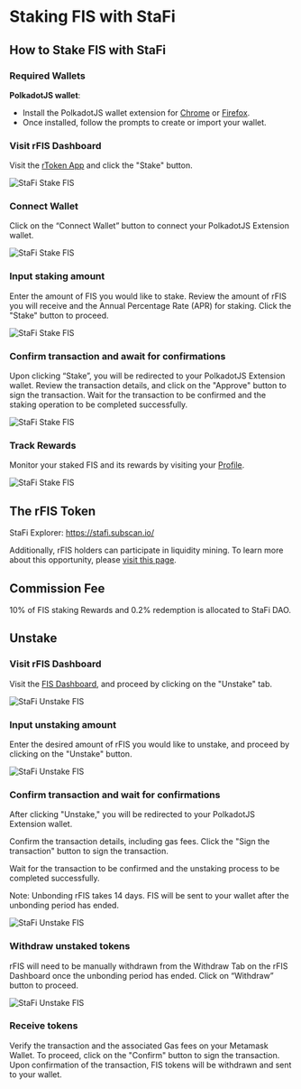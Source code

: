 # Staking FIS with StaFi


## How to Stake FIS with StaFi

### Required Wallets

**PolkadotJS wallet**:

- Install the PolkadotJS wallet extension for [Chrome](https://chrome.google.com/webstore/detail/polkadot%7Bjs%7D-extension/mopnmbcafieddcagagdcbnhejhlodfdd) or [Firefox](https://addons.mozilla.org/en-US/firefox/addon/polkadot-js-extension/).
- Once installed, follow the prompts to create or import your wallet.

<Steps>

### Visit rFIS Dashboard

Visit the [rToken App](https://app.stafi.io/gallery/all) and click the "Stake" button.

![StaFi Stake FIS](/image/stakingunstakingpolkadotfis_1-new.png)

### Connect Wallet

Click on the “Connect Wallet” button to connect your PolkadotJS Extension wallet.

![StaFi Stake FIS](/image/stakingunstakingpolkadotfis_2-new.png)

### Input staking amount

Enter the amount of FIS you would like to stake. Review the amount of rFIS you will receive and the Annual Percentage Rate (APR) for staking. Click the "Stake" button to proceed.


![StaFi Stake FIS](/image/stakingunstakingpolkadotfis_4.png)

### Confirm transaction and await for confirmations

Upon clicking “Stake”, you will be redirected to your PolkadotJS Extension wallet. Review the transaction details, and click on the "Approve" button to sign the transaction. Wait for the transaction to be confirmed and the staking operation to be completed successfully.

![StaFi Stake FIS](/image/stakingunstakingpolkadotfis_5.png)

### Track Rewards

Monitor your staked FIS and its rewards by visiting your [Profile](https://app.stafi.io/profile/polkadot).

![StaFi Stake FIS](/image/stakingunstakingpolkadotfis_6.png)

</Steps>

## The rFIS Token

StaFi Explorer: https://stafi.subscan.io/

Additionally, rFIS holders can participate in liquidity mining. To learn more about this opportunity, please [visit this page](https://app.stafi.io/profile/polkadot?net=StaFi).

## Commission Fee

10% of FIS staking Rewards and 0.2% redemption is allocated to StaFi DAO.

## Unstake

<Steps>

### Visit rFIS Dashboard

Visit the [FIS Dashboard](https://app.stafi.io/gallery/polkadot/FIS?net=StaFi), and proceed by clicking on the "Unstake" tab.

![StaFi Unstake FIS](/image/stakingunstakingpolkadotfis_7.png)

### Input unstaking amount

Enter the desired amount of rFIS you would like to unstake, and proceed by clicking on the "Unstake" button.

![StaFi Unstake FIS](/image/stakingunstakingpolkadotfis_8.png)

### Confirm transaction and wait for confirmations

After clicking "Unstake," you will be redirected to your PolkadotJS Extension wallet. 

Confirm the transaction details, including gas fees. Click the "Sign the transaction" button to sign the transaction. 

Wait for the transaction to be confirmed and the unstaking process to be completed successfully.

<Callout type="info">
Note: Unbonding rFIS takes 14 days. FIS will be sent to your wallet after the unbonding period has ended.
<Callout>

![StaFi Unstake FIS](/image/stakingunstakingpolkadotfis_9.png)

### Withdraw unstaked tokens

rFIS will need to be manually withdrawn from the Withdraw Tab on the rFIS Dashboard once the unbonding period has ended. Click on “Withdraw” button to proceed.

![StaFi Unstake FIS](/image/stakingunstakingpolkadotfis_10.png)

### Receive tokens

Verify the transaction and the associated Gas fees on your Metamask Wallet. To proceed, click on the "Confirm" button to sign the transaction. Upon confirmation of the transaction, FIS tokens will be withdrawn and sent to your wallet.

</Steps>
